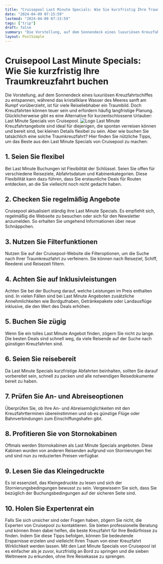 ```yaml
---
title: "Cruisepool Last Minute Specials: Wie Sie kurzfristig Ihre Traumkreuzfahrt buchen"
date: "2024-04-09 07:15:59"
lastmod: "2024-04-09 07:15:59"
tags: ["trip"]
draft: false
summary: "Die Vorstellung, auf dem Sonnendeck eines luxuriösen Kreuzfahrtschiffes zu entspannen, während das kristallklare Wasser des Meeres sanft am Rumpf vorüberzieht, ist für viele Reiseliebhaber ein Traumbild. Doch Kreuzfahrten können teuer sein und erfordern häufig langfristige Planung. Glücklicherweise gibt es eine Alternative für kurzentschlossene Urlauber: Last Minute Specials von Cruisepool."
layout: PostSimple
---
```

# Cruisepool Last Minute Specials: Wie Sie kurzfristig Ihre Traumkreuzfahrt buchen
Die Vorstellung, auf dem Sonnendeck eines luxuriösen Kreuzfahrtschiffes zu entspannen, während das kristallklare Wasser des Meeres sanft am Rumpf vorüberzieht, ist für viele Reiseliebhaber ein Traumbild. Doch Kreuzfahrten können teuer sein und erfordern häufig langfristige Planung. Glücklicherweise gibt es eine Alternative für kurzentschlossene Urlauber: Last Minute Specials von Cruisepool.
<img alt="Logo" src="https://cdn.seniorsselection.com/upload-logo/Kreuzfahrt-Cruise-1.webp"/>
Last Minute Kreuzfahrtangebote sind ideal für diejenigen, die spontan verreisen können und bereit sind, bei kleinen Details flexibel zu sein. Aber wie buchen Sie tatsächlich eine solche Traumkreuzfahrt? Hier finden Sie nützliche Tipps, um das Beste aus den Last Minute Specials von Cruisepool zu machen:
## 1. Seien Sie flexibel
Bei Last Minute Buchungen ist Flexibilität der Schlüssel. Seien Sie offen für verschiedene Reiseziele, Abfahrtsdatum und Kabinenkategorien. Diese Flexibilität kann dazu führen, dass Sie erstaunliche Deals für Routen entdecken, an die Sie vielleicht noch nicht gedacht haben.
## 2. Checken Sie regelmäßig Angebote
Cruisepool aktualisiert ständig ihre Last Minute Specials. Es empfiehlt sich, regelmäßig die Webseite zu besuchen oder sich für den Newsletter anzumelden. So erhalten Sie umgehend Informationen über neue Schnäppchen.
## 3. Nutzen Sie Filterfunktionen
Nutzen Sie auf der Cruisepool-Website die Filteroptionen, um die Suche nach Ihrer Traumkreuzfahrt zu verfeinern. Sie können nach Reiseziel, Schiff, Reederei und Reisezeit filtern.
## 4. Achten Sie auf Inklusivleistungen
Achten Sie bei der Buchung darauf, welche Leistungen im Preis enthalten sind. In vielen Fällen sind bei Last Minute Angeboten zusätzliche Annehmlichkeiten wie Bordguthaben, Getränkepakete oder Landausflüge inklusive, die den Wert des Deals erhöhen.
## 5. Buchen Sie zügig
Wenn Sie ein tolles Last Minute Angebot finden, zögern Sie nicht zu lange. Die besten Deals sind schnell weg, da viele Reisende auf der Suche nach günstigen Kreuzfahrten sind.
## 6. Seien Sie reisebereit
Da Last Minute Specials kurzfristige Abfahrten beinhalten, sollten Sie darauf vorbereitet sein, schnell zu packen und alle notwendigen Reisedokumente bereit zu haben.
## 7. Prüfen Sie An- und Abreiseoptionen
Überprüfen Sie, ob Ihre An- und Abreisemöglichkeiten mit den Kreuzfahrtterminen übereinstimmen und ob es günstige Flüge oder Bahnverbindungen zum Einschiffungshafen gibt.
## 8. Profitieren Sie von Stornokabinen
Oftmals werden Stornokabinen als Last Minute Specials angeboten. Diese Kabinen wurden von anderen Reisenden aufgrund von Stornierungen frei und sind nun zu reduzierten Preisen verfügbar.
## 9. Lesen Sie das Kleingedruckte
Es ist essenziell, das Kleingedruckte zu lesen und sich der Stornierungsbedingungen bewusst zu sein. Vergewissern Sie sich, dass Sie bezüglich der Buchungsbedingungen auf der sicheren Seite sind.
## 10. Holen Sie Expertenrat ein
Falls Sie sich unsicher sind oder Fragen haben, zögern Sie nicht, die Experten von Cruisepool zu kontaktieren. Sie bieten professionelle Beratung und können Ihnen dabei helfen, die beste Kreuzfahrt für Ihre Bedürfnisse zu finden.
Indem Sie diese Tipps befolgen, können Sie bedeutende Ersparnisse erzielen und vielleicht Ihren Traum von einer Kreuzfahrt Wirklichkeit werden lassen. Mit den Last Minute Specials von Cruisepool ist es einfacher als je zuvor, kurzfristig an Bord zu springen und die sieben Weltmeere zu erkunden, ohne Ihre Reisekasse zu sprengen.
        